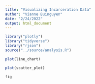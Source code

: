```yaml
---
title: "Visualizing Incarceration Data"
author: "Vianne Buinguyen"
date: "2/24/2022"
output: html_document
---
```


```r
library("plotly")
library("tidyverse")
library("rjson")
source("../source/analysis.R")
```
```r
plot(line_chart)
```
```r
plot(scatter_plot)
```

```r
fig
```

